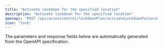 ```yaml
---
title: "Activate lockdown for the specified location"
description: "Activate lockdown for the specified location"
openapi: "POST /api/accesscontrol/lockdownPlan/activateLockdownForLocation"
icon: "lock"
---
```


<Note>
The parameters and response fields below are automatically generated from the OpenAPI specification.
</Note>
